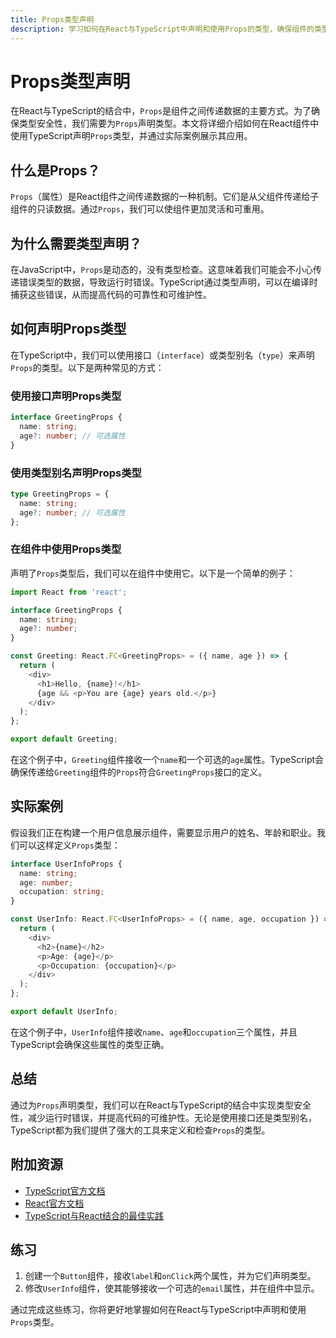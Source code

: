 ```yaml
---
title: Props类型声明
description: 学习如何在React与TypeScript中声明和使用Props的类型，确保组件的类型安全性和可维护性。
---
```


# Props类型声明

在React与TypeScript的结合中，`Props`是组件之间传递数据的主要方式。为了确保类型安全性，我们需要为`Props`声明类型。本文将详细介绍如何在React组件中使用TypeScript声明`Props`类型，并通过实际案例展示其应用。

## 什么是Props？

`Props`（属性）是React组件之间传递数据的一种机制。它们是从父组件传递给子组件的只读数据。通过`Props`，我们可以使组件更加灵活和可重用。

## 为什么需要类型声明？

在JavaScript中，`Props`是动态的，没有类型检查。这意味着我们可能会不小心传递错误类型的数据，导致运行时错误。TypeScript通过类型声明，可以在编译时捕获这些错误，从而提高代码的可靠性和可维护性。

## 如何声明Props类型

在TypeScript中，我们可以使用接口（`interface`）或类型别名（`type`）来声明`Props`的类型。以下是两种常见的方式：

### 使用接口声明Props类型

```typescript
interface GreetingProps {
  name: string;
  age?: number; // 可选属性
}
```

### 使用类型别名声明Props类型

```typescript
type GreetingProps = {
  name: string;
  age?: number; // 可选属性
};
```

### 在组件中使用Props类型

声明了`Props`类型后，我们可以在组件中使用它。以下是一个简单的例子：

```typescript
import React from 'react';

interface GreetingProps {
  name: string;
  age?: number;
}

const Greeting: React.FC<GreetingProps> = ({ name, age }) => {
  return (
    <div>
      <h1>Hello, {name}!</h1>
      {age && <p>You are {age} years old.</p>}
    </div>
  );
};

export default Greeting;
```

在这个例子中，`Greeting`组件接收一个`name`和一个可选的`age`属性。TypeScript会确保传递给`Greeting`组件的`Props`符合`GreetingProps`接口的定义。

## 实际案例

假设我们正在构建一个用户信息展示组件，需要显示用户的姓名、年龄和职业。我们可以这样定义`Props`类型：

```typescript
interface UserInfoProps {
  name: string;
  age: number;
  occupation: string;
}

const UserInfo: React.FC<UserInfoProps> = ({ name, age, occupation }) => {
  return (
    <div>
      <h2>{name}</h2>
      <p>Age: {age}</p>
      <p>Occupation: {occupation}</p>
    </div>
  );
};

export default UserInfo;
```

在这个例子中，`UserInfo`组件接收`name`、`age`和`occupation`三个属性，并且TypeScript会确保这些属性的类型正确。

## 总结

通过为`Props`声明类型，我们可以在React与TypeScript的结合中实现类型安全性，减少运行时错误，并提高代码的可维护性。无论是使用接口还是类型别名，TypeScript都为我们提供了强大的工具来定义和检查`Props`的类型。

## 附加资源

- [TypeScript官方文档](https://www.typescriptlang.org/docs/)
- [React官方文档](https://reactjs.org/docs/getting-started.html)
- [TypeScript与React结合的最佳实践](https://react-typescript-cheatsheet.netlify.app/)

## 练习

1. 创建一个`Button`组件，接收`label`和`onClick`两个属性，并为它们声明类型。
2. 修改`UserInfo`组件，使其能够接收一个可选的`email`属性，并在组件中显示。

通过完成这些练习，你将更好地掌握如何在React与TypeScript中声明和使用`Props`类型。